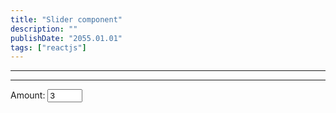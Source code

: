 ```yaml
---
title: "Slider component"
description: ""
publishDate: "2055.01.01"
tags: ["reactjs"]
---
```



---

<Slider client:load />

---

<div>
  <label htmlFor="amount">Amount: </label>
  <input
    type="number"
    min="1"
    max="15"
    size="7"
    id="amount"
    value="3"
  />
</div>
